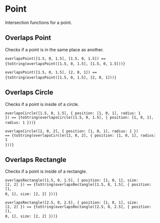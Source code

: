 

<Meta title="Utils/Math/Geometry/Point" />

# Point

Intersection functions for a point.

## Overlaps Point

Checks if a point is in the same place as another.

<code>overlapsPoint([1.5, 0, 1.5], [1.5, 0, 1.5]) == {toString(overlapsPoint([1.5, 0, 1.5], [1.5, 0, 1.5]))}</code>&nbsp;

<code>overlapsPoint([1.5, 0, 1.5], [2, 0, 1]) == {toString(overlapsPoint([1.5, 0, 1.5], [2, 0, 1]))}</code>&nbsp;

## Overlaps Circle

Checks if a point is inside of a circle.

<code>overlapsCircle([1.5, 0, 1.5], \{ position: [1, 0, 1], radius: 1 \}) == {toString(overlapsCircle([1.5, 0, 1.5], { position: [1, 0, 1], radius: 1 }))}</code>&nbsp;

<code>overlapsCircle([2, 0, 2], \{ position: [1, 0, 1], radius: 1 \}) == {toString(overlapsCircle([2, 0, 2], { position: [1, 0, 1], radius: 1 }))}</code>&nbsp;

## Overlaps Rectangle

Checks if a point is inside of a rectangle.

<code>overlapsRectangle([1.5, 0, 1.5], \{ position: [1, 0, 1], size: [2, 2] \}) == {toString(overlapsRectangle([1.5, 0, 1.5], { position: [1, 0, 1], size: [2, 2] }))}</code>&nbsp;

<code>overlapsRectangle([2.5, 0, 2.5], \{ position: [1, 0, 1], size: [2, 2] \}) == {toString(overlapsRectangle([2.5, 0, 2.5], { position: [1, 0, 1], size: [2, 2] }))}</code>&nbsp;

